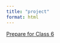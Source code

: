 ---
title: "project"
format: html
---

[Prepare for Class 6](https://cometmail-my.sharepoint.com/:p:/g/personal/yxj200005_utdallas_edu/EdBYPaRugA5OsnfxlRIlAnoB8uU8Lo8E9MUhvXaHnMktog?e=a86Sro)
